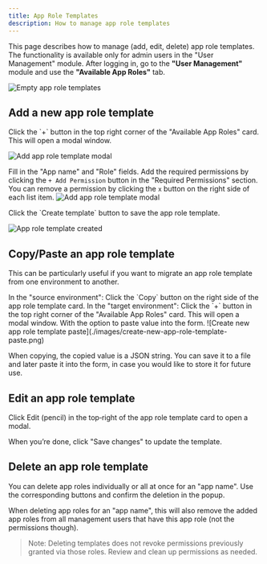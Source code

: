 ```yaml
---
title: App Role Templates
description: How to manage app role templates
---
```



This page describes how to manage (add, edit, delete) app role templates.
The functionality is available only for admin users in the "User Management" module. After logging in, go to the **"User Management"** module and use the **"Available App Roles"** tab.

![Empty app role templates](./images/empty-app-role-templates.png)


## Add a new app role template
<Steps>

<Step>
Click the `+` button in the top right corner of the "Available App Roles" card. This will open a modal window.

![Add app role template modal](./images/create-new-app-role-empty.png)

</Step>

<Step>

Fill in the "App name" and "Role" fields. Add the required permissions by clicking the `+ Add Permission` button in the "Required Permissions" section.
You can remove a permission by clicking the `x` button on the right side of each list item.
![Add app role template modal](./images/create-new-app-role-populated.png)

</Step>

<Step>
Click the `Create template` button to save the app role template.

![App role template created](./images/app-role-template-created.png)
</Step>

</Steps>

## Copy/Paste an app role template

This can be particularly useful if you want to migrate an app role template from one environment to another.

<Steps>

<Step>
In the "source environment": Click the `Copy` button on the right side of the app role template card.
</Step>

<Step>
In the "target environment": Click the `+` button in the top right corner of the "Available App Roles" card. This will open a modal window. With the option to paste value into the form.
![Create new app role template paste](./images/create-new-app-role-template-paste.png)
</Step>
</Steps>

When copying, the copied value is a JSON string. You can save it to a file and later paste it into the form, in case you would like to store it for future use.


## Edit an app role template

<Steps>

<Step>
Click Edit (pencil) in the top‑right of the app role template card to open a modal.
</Step>

<Step>

When you’re done, click "Save changes" to update the template.
</Step>


</Steps>

## Delete an app role template

You can delete app roles individually or all at once for an "app name". Use the corresponding buttons and confirm the deletion in the popup.

When deleting app roles for an "app name", this will also remove the added app roles from all management users that have this app role (not the permissions though).

> Note: Deleting templates does not revoke permissions previously granted via those roles. Review and clean up permissions as needed.